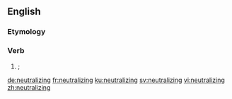 ==English==

===Etymology===
{{suffix|neutralize|ing|lang=en}}

===Verb===
{{head|en|present participle}}

# {{context|American spelling|lang=en}} {{alternative spelling of|neutralising|lang=en|nodot=t}}; {{present participle of|neutralize|lang=en|nocap=t}}

[[de:neutralizing]]
[[fr:neutralizing]]
[[ku:neutralizing]]
[[sv:neutralizing]]
[[vi:neutralizing]]
[[zh:neutralizing]]